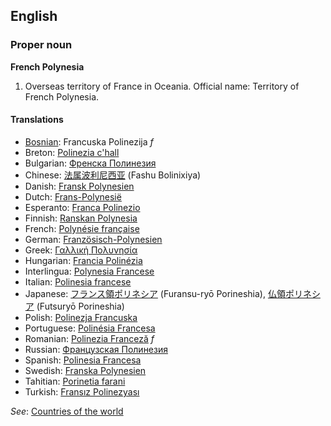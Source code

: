 ==English==

===Proper noun===
'''French Polynesia'''

# Overseas territory of France in Oceania. Official name: Territory of French Polynesia.

====Translations====
*[[Bosnian]]: Francuska Polinezija ''f''
*Breton: [[Polinezia c'hall]]
*Bulgarian: [[Френска Полинезия]]
*Chinese: [[法属波利尼西亚]] (Fashu Bolinixiya)
*Danish: [[Fransk Polynesien]]
*Dutch: [[Frans-Polynesië]]
*Esperanto: [[Franca Polinezio]]
*Finnish: [[Ranskan Polynesia]]
*French: [[Polynésie française]]
*German: [[Französisch-Polynesien]]
*Greek: [[Γαλλική Πολυνησία]]
*Hungarian: [[Francia Polinézia]]
*Interlingua: [[Polynesia Francese]]
*Italian: [[Polinesia francese]]
*Japanese: [[フランス領ポリネシア]] (Furansu-ryō Porineshia), [[仏領ポリネシア]] (Futsuryō Porineshia)
*Polish: [[Polinezja Francuska]]
*Portuguese: [[Polinésia Francesa]]
*Romanian: [[Polinezia Franceză]] ''f''
*Russian: [[Французская Полинезия]]
*Spanish: [[Polinesia Francesa]]
*Swedish: [[Franska Polynesien]]
*Tahitian: [[Porinetia farani]]
*Turkish: [[Fransız Polinezyası]]

''See'': [[Countries of the world]]